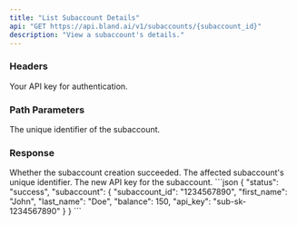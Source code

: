 ```yaml
---
title: "List Subaccount Details"
api: "GET https://api.bland.ai/v1/subaccounts/{subaccount_id}"
description: "View a subaccount's details."
---
```


### Headers

<ParamField header="authorization" type="string" required>
  Your API key for authentication.
</ParamField>

### Path Parameters

<ParamField path="subaccount_id" type="string" required>
  The unique identifier of the subaccount.
</ParamField>

### Response

<ResponseField name="status" type="string">
  Whether the subaccount creation succeeded.
</ResponseField>

<ResponseField name="subaccount_id" type="string">
  The affected subaccount's unique identifier.
</ResponseField>

<ResponseField name="api_key" type="string">
  The new API key for the subaccount.
</ResponseField>

<ResponseExample>
```json
{
    "status": "success",
    "subaccount": {
        "subaccount_id": "1234567890",
        "first_name": "John",
        "last_name": "Doe",
        "balance": 150,
        "api_key": "sub-sk-1234567890"
    }
}
```
</ResponseExample>
